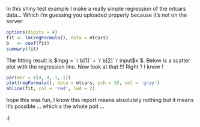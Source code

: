 In this shiny test example I make a really simple regression of the mtcars data... Which i'm guessing you uploaded properly because It's not on the server:

```r
options(digits = 4)
fit <- lm(regFormula(), data = mtcars)
b   <- coef(fit)
summary(fit)
```

The fitting result is $mpg = `r b[1]` + `r b[2]``r input$x`$.
Below is a scatter plot with the regression line. Now look at that !!! Right ? I know !

```r
par(mar = c(4, 4, 1, 1))
plot(regFormula(), data = mtcars, pch = 19, col = 'gray')
abline(fit, col = 'red', lwd = 2)
```

hope this was fun, I know this report means absolutely nothing but it means it's possible ... which s the whole poit ... 

:)
